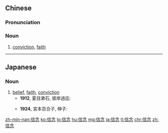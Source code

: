 ==Chinese==
{{zh-forms}}

===Pronunciation===
{{zh-pron
|m=xìnniàn
|c=seon3 nim6
|mn=sìn-liām
|ma=Zh-xìnniàn.ogg
|cat=n
}}

===Noun===
{{zh-noun}}
# [[conviction]], [[faith]]

----

==Japanese==
{{ja-kanjitab|しん|ねん|yomi=on}}

===Noun===
{{ja-noun|しんねん}}

# [[belief]], [[faith]], [[conviction]]
#* '''1912''', 夏目漱石, 彼岸過迄:
#*: {{ja-usex|ただ自分は自分であるという'''信念'''を持っている。|ただ じぶん は じぶん で ある と いう '''しんねん''' を もって いる。|My sole '''conviction''' is that I am who I am.}}
#* '''1924''', 宮本百合子, 伸子:
#*: {{ja-usex|伸子の心は、もう何でも、彼と一緒だという'''信念'''で勇気に満ちた。|のぶこ の こころ は、 もう なん で も、 かれ と いっしょ だ と いう '''しんねん''' で ゆうき に みちた。|Nobuko had '''faith''' in her heart that she would be with him no matter what, and that filled her with bravery.}}

[[zh-min-nan:信念]]
[[ko:信念]]
[[lo:信念]]
[[hu:信念]]
[[mg:信念]]
[[ja:信念]]
[[tl:信念]]
[[chr:信念]]
[[zh:信念]]